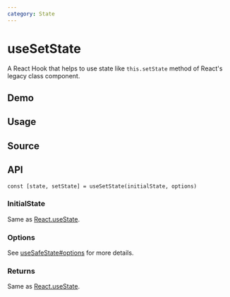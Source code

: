 ```yaml
---
category: State
---
```


# useSetState


<HooksType category={frontmatter.category} />

A React Hook that helps to use state like `this.setState` method of React's legacy class component.

## Demo


<App />

## Usage



## Source


<Source />

## API

```tsx
const [state, setState] = useSetState(initialState, options)
```

### InitialState

Same as [React.useState](https://react.dev/reference/react/useState).

### Options

See [useSafeState#options](/reference/use-safe-state/#options) for more details.

### Returns

Same as [React.useState](https://react.dev/reference/react/useState).
